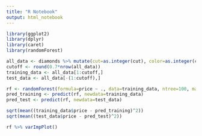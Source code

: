 ```yaml
---
title: "R Notebook"
output: html_notebook
---
```

```r
library(ggplot2)
library(dplyr)
library(caret)
library(randomForest)

```

```r
all_data <- diamonds %>% mutate(cut=as.integer(cut), color=as.integer(color), clarity=as.integer(clarity))
cutoff <- round(0.7*nrow(all_data))
training_data <- all_data[1:cutoff,]
test_data <- all_data[-(1:cutoff),]

```

```r
rf <- randomForest(formula=price ~ ., data=training_data, ntree=100, maxnodes=15)
pred_training <- predict(rf, newdata=training_data)
pred_test <- predict(rf, newdata=test_data)

```


```r
sqrt(mean((training_data$price - pred_training)^2))
sqrt(mean((test_data$price - pred_test)^2))

```

```r
rf %>% varImpPlot()
```

